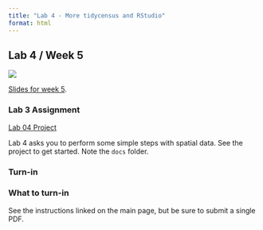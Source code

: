 ```yaml
---
title: "Lab 4 - More tidycensus and RStudio"
format: html
---
```


## Lab 4 / Week 5

![](images/industry_along_detroit_river-z.jpg){fig-alt="EPA toxic site along river near Detroit"}

[Slides for week 5](week5.pptx).

### Lab 3 Assignment

[Lab 04 Project](/files/lab04.zip)

Lab 4 asks you to perform some simple steps with spatial data. See the project to get started. Note the `docs` folder.

### Turn-in

::: {.alert .alert-info}
### What to turn-in

See the instructions linked on the main page, but be sure to submit a single PDF.
:::
